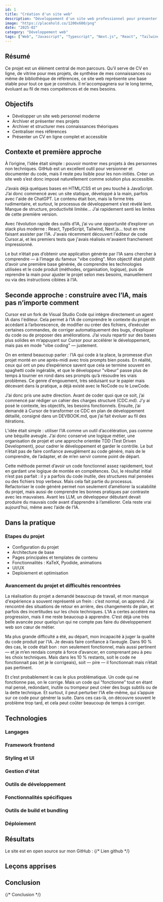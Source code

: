 ---
id: 1
title: "Création d'un site web"
description: "Développement d'un site web professionnel pour présenter mes projets et mes compétences"
image: "https://placehold.co/1200x600/png"
date: "2025-02"
category: "Développement web"
tags: ["Web", "Javascript", "Typescript", "Next.js", "React", "Tailwind"]
---

## Résumé

Ce projet est un élément central de mon parcours. Qu’il serve de CV en ligne, de vitrine pour mes projets, de synthèse de mes connaissances ou 
même de bibliothèque de références, ce site web représente une base stable pour tout ce que je construis. Il m'accompagnera sur le long terme, 
évoluant au fil de mes compétences et de mes besoins.

## Objectifs

- Développer un site web personnel moderne
- Archiver et présenter mes projets
- Archiver et structurer mes connaissances théoriques
- Centraliser mes références
- Présenter un CV en ligne complet et accessible

## Contexte et première approche

À l’origine, l’idée était simple : pouvoir montrer mes projets à des personnes non techniques. GitHub est un excellent outil pour versionner et documenter du code, mais il reste peu lisible pour les non-initiés. Créer un site web s’est donc imposé naturellement comme solution plus accessible.

J’avais déjà quelques bases en HTML/CSS et un peu touché à JavaScript. J’ai donc commencé avec un site statique, développé à la main, parfois avec l'aide de ChatGPT. Le contenu était bon, mais la forme très rudimentaire, et surtout, le processus de développement s’est révélé lent. Manque de structure, productivité limitée... J’ai rapidement senti les limites de cette première version.

Avec l’évolution rapide des outils d’IA, j’ai vu une opportunité d’explorer un stack plus moderne : React, TypeScript, Tailwind, Next.js… tout en me faisant assister par l’IA. J'avais récemment découvert l'éditeur de code Cursor.ai, et les premiers tests que j'avais réalisés m'avaient franchement impressionné.

Le but n’était pas d’obtenir une application générée par l’IA sans chercher à comprendre — à l’image du fameux "vibe coding". Mon objectif était plutôt d’avoir une première base générée, de comprendre les technologies utilisées et le code produit (méthodes, organisation, logique), puis de reprendre la main pour ajuster le projet selon mes besoins, manuellement ou via des instructions ciblées à l’IA.

## Seconde approche : construire avec l’IA, mais pas n’importe comment

Cursor est un fork de Visual Studio Code qui intègre directement un agent IA dans l'éditeur. Cela permet à l’IA de comprendre le contexte du projet en accédant à l’arborescence, de modifier ou créer des fichiers, d’exécuter certaines commandes, de corriger automatiquement des bugs, d’expliquer du code ou de proposer des améliorations. J’ai voulu repartir sur des bases plus solides en m’appuyant sur Cursor pour accélérer le développement, mais pas en mode "vibe coding" — justement.

On en entend beaucoup parler : l’IA qui code à ta place, la promesse d’un projet monté en une après-midi avec trois prompts bien posés. En réalité, ceux qui ont un peu d’expérience savent que cela se termine souvent en spaghetti code ingérable, et que le développeur "vibeur" passe plus de temps à tourner en rond dans ses prompts qu’à résoudre les vrais problèmes. Ce genre d'engouement, très séduisant sur le papier mais décevant dans la pratique, a déjà existé avec le NoCode ou le LowCode.

J’ai donc pris une autre direction. Avant de coder quoi que ce soit, j’ai commencé par rédiger un cahier des charges structuré (CDC.md). J’y ai posé le contexte, les objectifs, les besoins fonctionnels. Ensuite, j’ai demandé à Cursor de transformer ce CDC en plan de développement détaillé, consigné dans un DEVBOOK.md, que j’ai fait évoluer au fil des itérations.

L’idée était simple : utiliser l’IA comme un outil d’accélération, pas comme une béquille aveugle. J’ai donc conservé une logique métier, une organisation de projet et une approche orientée TDD (Test Driven Development), pour cadrer le développement et garder le contrôle. Le but n’était pas de faire confiance aveuglément au code généré, mais de le comprendre, de l’adapter, et de m’en servir comme point de départ.

Cette méthode permet d’avoir un code fonctionnel assez rapidement, tout en gardant une logique de montée en compétences. Oui, le résultat initial n’est pas parfait : il y a parfois du code inutile, des structures mal pensées ou des fichiers trop verbeux. Mais cela fait partie du processus. Refactoriser le code généré permet non seulement d’améliorer la scalabilité du projet, mais aussi de comprendre les bonnes pratiques par contraste avec les mauvaises. Avant les LLM, un développeur débutant devait produire du mauvais code avant d’apprendre à l’améliorer. Cela reste vrai aujourd’hui, même avec l’aide de l’IA.

## Dans la pratique

### Etapes du projet

- Configuration du projet
- Architecture de base
- Pages principales et templates de contenu
- Fonctionnalités : KaTeX, Pyodide, animations
- UI/UX
- Deploiement et optimisation

### Avancement du projet et difficultés rencontrées 

La réalisation du projet a demandé beaucoup de travail, et mon manque d'expérience a souvent représenté un frein : c’est normal, on apprend. J’ai rencontré des situations de retour en arrière, des changements de plan, et parfois des incertitudes sur les choix techniques. L'IA a certes accéléré ma progression, mais il me reste beaucoup à apprendre. C’est déjà une très belle avancée pour quelqu’un qui ne compte pas faire du développement web son cœur de métier.

Ma plus grande difficulté a été, au départ, mon incapacité à juger la qualité du code produit par l'IA. Je devais faire confiance à l’aveugle. Dans 90 % des cas, le code était bon : non seulement fonctionnel, mais aussi pertinent — et je m’en rendais compte à force d’avancer, en comprenant peu à peu les choix techniques. Mais dans les 10 % restants, soit le code ne fonctionnait pas (et je le corrigeais), soit — pire — il fonctionnait mais n’était pas pertinent.

Et c’est probablement le cas le plus problématique. Un code qui ne fonctionne pas, on le corrige. Mais un code qui "fonctionne" tout en étant mal pensé, redondant, inutile ou trompeur peut créer des bugs subtils ou de la dette technique. Et surtout, il peut perturber l’IA elle-même, qui s’appuie sur ce code pour générer la suite. Dans ces cas-là, on découvre souvent le problème trop tard, et cela peut coûter beaucoup de temps à corriger.

## Technologies

### Langages

<TechnologiesSection>
  <Technology name="TypeScript" description="Langage de programmation typé qui ajoute des types statiques à JavaScript, améliorant la maintenabilité et la robustesse du code" />
  <Technology name="Javascript" description="Langage de programmation principal utilisé pour le développement frontend et les interactions côté client" />
</TechnologiesSection>

### Framework frontend

<TechnologiesSection>
  <Technology name="Next.js" description="Framework React qui offre le rendu côté serveur, le routage et l'optimisation des performances" />
  <Technology name="React" description="Bibliothèque JavaScript pour la construction d'interfaces utilisateur interactives et réactives" />
</TechnologiesSection>

### Styling et UI

<TechnologiesSection>
  <Technology name="Tailwind CSS" description="Framework CSS utilitaire pour construire des interfaces modernes et responsives" />
  <Technology name="shadcn/ui" description="Collection de composants UI réutilisables et personnalisables" />
</TechnologiesSection>

### Gestion d'état

<TechnologiesSection>
  <Technology name="Zustand" description="Bibliothèque légère de gestion d'état pour React, offrant une API simple et intuitive" />
</TechnologiesSection>

### Outils de développement

<TechnologiesSection>
  <Technology name="ESLint" description="Outil d'analyse de code statique pour identifier et corriger les problèmes de code" />
  <Technology name="Prettier" description="Formateur de code pour maintenir un style de code cohérent" />
  <Technology name="Jest" description="Framework de test pour JavaScript, utilisé pour les tests unitaires et d'intégration" />
</TechnologiesSection>

### Fonctionnalités spécifiques

<TechnologiesSection>
  <Technology name="MDX" description="Format qui permet d'écrire du JSX dans des documents Markdown" />
  <Technology name="KaTeX" description="Bibliothèque pour le rendu de formules mathématiques dans le navigateur" />
  <Technology name="Recharts" description="Bibliothèque de graphiques composables pour React" />
</TechnologiesSection>

### Outils de build et bundling

<TechnologiesSection>
  <Technology name="SWC" description="Compilateur ultra-rapide pour JavaScript/TypeScript" />
  <Technology name="PostCSS" description="Outil de transformation CSS avec un écosystème de plugins" />
  <Technology name="Autoprefixer" description="Plugin PostCSS pour ajouter automatiquement les préfixes vendeurs CSS" />
</TechnologiesSection>

### Déploiement

<TechnologiesSection>
  <Technology name="Vercel" description="Plateforme de déploiement optimisée pour les applications Next.js" />
  <Technology name="Digital Ocean" description="Fournisseur de cloud computing pour l'hébergement des applications" />
</TechnologiesSection>

## Résultats

Le site est en open source sur mon GitHub : {/* Lien github */}

## Leçons apprises

## Conclusion

{/* Conclusion */}
